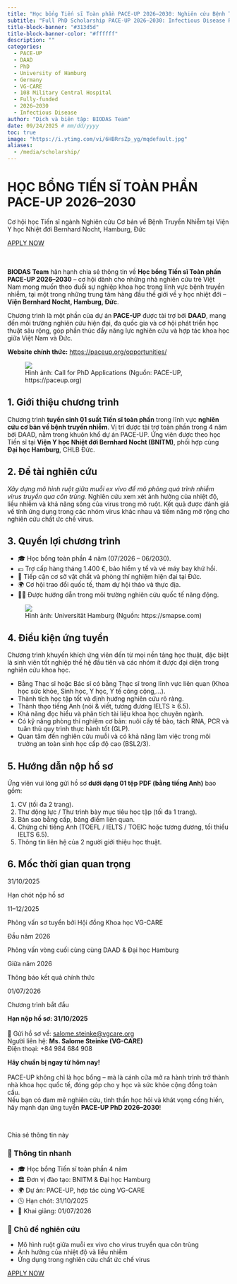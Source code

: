 ```yaml
---
title: "Học bổng Tiến sĩ Toàn phần PACE-UP 2026–2030: Nghiên cứu Bệnh Truyền Nhiễm tại Đức"
subtitle: "Full PhD Scholarship PACE-UP 2026–2030: Infectious Disease Research in Germany"
title-block-banner: "#313d5d"
title-block-banner-color: "#ffffff"
description: ""
categories:
  - PACE-UP
  - DAAD
  - PhD
  - University of Hamburg
  - Germany
  - VG-CARE
  - 108 Military Central Hospital
  - Fully-funded
  - 2026–2030
  - Infectious Disease
author: "Dịch và biên tập: BIODAS Team"
date: 09/24/2025 # mm/dd/yyyy
toc: true
image: "https://i.ytimg.com/vi/6HBRrsZp_yg/mqdefault.jpg"
aliases: 
  - /media/scholarship/
---
```




```{=html}
<!-- Gắn file CSS -->
<link rel="stylesheet" href="section-scholarship-template.css">

<!-- Font Awesome CDN (hiển thị icon mạng xã hội) -->
<link rel="stylesheet" href="https://cdnjs.cloudflare.com/ajax/libs/font-awesome/6.5.0/css/all.min.css">


<body class="section-scholarship-template">

  <!-- ===== HERO ===== -->
  <div class="hero-banner">
    <div class="hero-content">
      <h1>HỌC BỔNG TIẾN SĨ TOÀN PHẦN PACE-UP 2026–2030</h1>
      <p class="hero-subtitle">Cơ hội học Tiến sĩ ngành Nghiên cứu Cơ bản về Bệnh Truyền Nhiễm tại Viện Y học Nhiệt đới Bernhard Nocht, Hamburg, Đức</p>
      
      <!-- Button with scholarship deadline -->
      <a 
        href="mailto:salome.steinke@vgcare.org"
        target="_blank"
        class="apply-button"
        data-deadline="2025-10-31T23:59:00"
      >
        APPLY NOW
      </a>
    </div>
  </div>

  <!-- ===== CONTENT ===== -->
  <div class="layout">
    <div class="main-content">
      <br><br>

      <p><strong>BIODAS Team</strong> hân hạnh chia sẻ thông tin về <strong>Học bổng Tiến sĩ Toàn phần PACE-UP 2026–2030</strong> – cơ hội dành cho những nhà nghiên cứu trẻ Việt Nam mong muốn theo đuổi sự nghiệp khoa học trong lĩnh vực bệnh truyền nhiễm, tại một trong những trung tâm hàng đầu thế giới về y học nhiệt đới – <strong>Viện Bernhard Nocht, Hamburg, Đức</strong>.</p>

      <p>Chương trình là một phần của dự án <strong>PACE-UP</strong> được tài trợ bởi <strong>DAAD</strong>, mang đến môi trường nghiên cứu hiện đại, đa quốc gia và cơ hội phát triển học thuật sâu rộng, góp phần thúc đẩy năng lực nghiên cứu và hợp tác khoa học giữa Việt Nam và Đức.</p>

      <p><strong>Website chính thức:</strong> 
        <a href="https://paceup.org/opportunities/" target="_blank">https://paceup.org/opportunities/</a>
      </p>

      <!-- Ảnh minh họa -->
      <figure>
        <div class="img-wrap">
          <img src="https://i0.wp.com/paceup.org/wp-content/uploads/2025/10/Call-for-PhD-Applications_VG-CARE_BNITM-1.jpg?resize=709%2C1024" class="img" />
        </div>
        <figcaption>
          Hình ảnh: Call for PhD Applications (Nguồn: PACE-UP, https://paceup.org)
        </figcaption>
      </figure>

      <h2>1. Giới thiệu chương trình</h2>
      <p>Chương trình <strong>tuyển sinh 01 suất Tiến sĩ toàn phần</strong> trong lĩnh vực <strong>nghiên cứu cơ bản về bệnh truyền nhiễm</strong>. Vị trí được tài trợ toàn phần trong 4 năm bởi DAAD, nằm trong khuôn khổ dự án PACE-UP. Ứng viên được theo học Tiến sĩ tại <strong>Viện Y học Nhiệt đới Bernhard Nocht (BNITM)</strong>, phối hợp cùng <strong>Đại học Hamburg</strong>, CHLB Đức.</p>

      <h2>2. Đề tài nghiên cứu</h2>
      <p><em>Xây dựng mô hình ruột giữa muỗi ex vivo để mô phỏng quá trình nhiễm virus truyền qua côn trùng.</em>  
      Nghiên cứu xem xét ảnh hưởng của nhiệt độ, liều nhiễm và khả năng sống của virus trong mô ruột. Kết quả được đánh giá về tính ứng dụng trong các nhóm virus khác nhau và tiềm năng mở rộng cho nghiên cứu chất ức chế virus.</p>

      <h2>3. Quyền lợi chương trình</h2>
      <div class="highlight-box">
        <ul>
          <li>🎓 Học bổng toàn phần 4 năm (07/2026 – 06/2030).</li>
          <li>💶 Trợ cấp hàng tháng 1.400 €, bảo hiểm y tế và vé máy bay khứ hồi.</li>
          <li>🔬 Tiếp cận cơ sở vật chất và phòng thí nghiệm hiện đại tại Đức.</li>
          <li>🌍 Cơ hội trao đổi quốc tế, tham dự hội thảo và thực địa.</li>
          <li>👩‍🔬 Được hướng dẫn trong môi trường nghiên cứu quốc tế năng động.</li>
        </ul>
      </div>

      <!-- Ảnh minh họa -->
      <figure>
        <div class="img-wrap">
          <img src="https://smapse.com/storage/2018/10/converted/660_464_universit-t-hamburg-21.webp" class="img" />
        </div>
        <figcaption>
          Hình ảnh: Universität Hamburg (Nguồn: https://smapse.com)
        </figcaption>
      </figure>

      <h2>4. Điều kiện ứng tuyển</h2>
      <p>Chương trình khuyến khích ứng viên đến từ mọi nền tảng học thuật, đặc biệt là sinh viên tốt nghiệp thế hệ đầu tiên và các nhóm ít được đại diện trong nghiên cứu khoa học.</p>
      <div class="highlight-box">
        <ul>
          <li>Bằng Thạc sĩ hoặc Bác sĩ có bằng Thạc sĩ trong lĩnh vực liên quan (Khoa học sức khỏe, Sinh học, Y học, Y tế công cộng,...).</li>
          <li>Thành tích học tập tốt và định hướng nghiên cứu rõ ràng.</li>
          <li>Thành thạo tiếng Anh (nói & viết, tương đương IELTS ≥ 6.5).</li>
          <li>Khả năng đọc hiểu và phân tích tài liệu khoa học chuyên ngành.</li>
          <li>Có kỹ năng phòng thí nghiệm cơ bản: nuôi cấy tế bào, tách RNA, PCR và tuân thủ quy trình thực hành tốt (GLP).</li>
          <li>Quan tâm đến nghiên cứu muỗi và có khả năng làm việc trong môi trường an toàn sinh học cấp độ cao (BSL2/3).</li>
        </ul>
      </div>

      <h2>5. Hướng dẫn nộp hồ sơ</h2>
      <p>Ứng viên vui lòng gửi hồ sơ <strong>dưới dạng 01 tệp PDF (bằng tiếng Anh)</strong> bao gồm:</p>
      <div class="highlight-box">
        <ol>
          <li>CV (tối đa 2 trang).</li>
          <li>Thư động lực / Thư trình bày mục tiêu học tập (tối đa 1 trang).</li>
          <li>Bản sao bằng cấp, bảng điểm liên quan.</li>
          <li>Chứng chỉ tiếng Anh (TOEFL / IELTS / TOEIC hoặc tương đương, tối thiểu IELTS 6.5).</li>
          <li>Thông tin liên hệ của 2 người giới thiệu học thuật.</li>
        </ol>
      </div>

      <h2>6. Mốc thời gian quan trọng</h2>
      <div class="timeline-flow">
        <div class="timeline-item">
          <span class="timeline-date">31/10/2025</span>
          <p>Hạn chót nộp hồ sơ</p>
        </div>
        <div class="timeline-item">
          <span class="timeline-date">11–12/2025</span>
          <p>Phỏng vấn sơ tuyển bởi Hội đồng Khoa học VG-CARE</p>
        </div>
        <div class="timeline-item">
          <span class="timeline-date">Đầu năm 2026</span>
          <p>Phỏng vấn vòng cuối cùng cùng DAAD & Đại học Hamburg</p>
        </div>
        <div class="timeline-item">
          <span class="timeline-date">Giữa năm 2026</span>
          <p>Thông báo kết quả chính thức</p>
        </div>
        <div class="timeline-item">
          <span class="timeline-date">01/07/2026</span>
          <p>Chương trình bắt đầu</p>
        </div>
      </div>

      <div class="final-note">
        <p><strong>Hạn nộp hồ sơ: 31/10/2025</strong><br><br>
        📧 Gửi hồ sơ về: <a href="mailto:salome.steinke@vgcare.org">salome.steinke@vgcare.org</a><br>
        Người liên hệ: <strong>Ms. Salome Steinke (VG-CARE)</strong><br>
        Điện thoại: +84 984 684 908</p>
      </div>

      <div class="final-note">
        <p><strong>Hãy chuẩn bị ngay từ hôm nay!</strong><br><br>
        PACE-UP không chỉ là học bổng – mà là cánh cửa mở ra hành trình trở thành nhà khoa học quốc tế, đóng góp cho y học và sức khỏe cộng đồng toàn cầu.<br>
        Nếu bạn có đam mê nghiên cứu, tinh thần học hỏi và khát vọng cống hiến, hãy mạnh dạn ứng tuyển <strong>PACE-UP PhD 2026–2030</strong>!</p>
      </div>

      <br>
      <!-- SOCIAL SHARE -->
      <div class="social-section">
        <p class="share-note">Chia sẻ thông tin này</p>
        <div class="social-share">
          <a href="https://www.facebook.com/sharer/sharer.php?u=https://www.biodas.net/media/scholarship/250924-pace-up.html" class="fb" title="Chia sẻ trên Facebook"><i class="fab fa-facebook-f"></i></a>
          <a href="https://twitter.com/intent/tweet?status=https://www.biodas.net/media/scholarship/250924-pace-up.html" class="x" title="Chia sẻ trên X / Twitter"><i class="fab fa-x-twitter"></i></a>
          <a href="https://www.linkedin.com/shareArticle?mini=true&url=https://biodas.net/media/scholarship/250924-pace-up.html" class="in" title="Chia sẻ trên LinkedIn"><i class="fab fa-linkedin-in"></i></a>
        </div>
      </div>

    </div>

    <!-- SIDEBAR -->
    <aside class="sidebar">
      <div class="quick-info">
        <h3>📘 Thông tin nhanh</h3>
        <ul>
          <li>🎓 Học bổng Tiến sĩ toàn phần 4 năm</li>
          <li>🏛️ Đơn vị đào tạo: BNITM & Đại học Hamburg</li>
          <li>🌍 Dự án: PACE-UP, hợp tác cùng VG-CARE</li>
          <li>🕓 Hạn chót: 31/10/2025</li>
          <li>🚀 Khai giảng: 01/07/2026</li>
        </ul>
      </div>

      <div class="quick-info">
        <h3>🧬 Chủ đề nghiên cứu</h3>
        <ul>
          <li>Mô hình ruột giữa muỗi ex vivo cho virus truyền qua côn trùng</li>
          <li>Ảnh hưởng của nhiệt độ và liều nhiễm</li>
          <li>Ứng dụng trong nghiên cứu chất ức chế virus</li>
        </ul>
      </div>

      <!-- Button with scholarship deadline -->
      <a 
        href="mailto:salome.steinke@vgcare.org"
        target="_blank"
        class="apply-button"
        data-deadline="2025-10-31T23:59:00"
      >
        APPLY NOW
      </a>

    </aside>
  </div>

</body>


<!-- JS SCRIPT -->
<script src="section-scholarship-template.js"></script>


```
